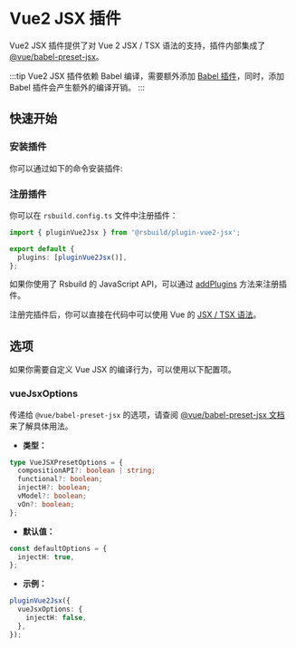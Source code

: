 # Vue2 JSX 插件

Vue2 JSX 插件提供了对 Vue 2 JSX / TSX 语法的支持，插件内部集成了 [@vue/babel-preset-jsx](https://github.com/vuejs/jsx-vue2)。

:::tip
Vue2 JSX 插件依赖 Babel 编译，需要额外添加 [Babel 插件](/plugins/list/plugin-babel)，同时，添加 Babel 插件会产生额外的编译开销。
:::

## 快速开始

### 安装插件

你可以通过如下的命令安装插件:


<PackageManagerTabs command="add @rsbuild/plugin-vue2-jsx -D" />

### 注册插件

你可以在 `rsbuild.config.ts` 文件中注册插件：

```ts title="rsbuild.config.ts"
import { pluginVue2Jsx } from '@rsbuild/plugin-vue2-jsx';

export default {
  plugins: [pluginVue2Jsx()],
};
```

如果你使用了 Rsbuild 的 JavaScript API，可以通过 [addPlugins](/api/javascript-api/instance.html#rsbuildaddplugins) 方法来注册插件。

注册完插件后，你可以直接在代码中可以使用 Vue 的 [JSX / TSX 语法](https://github.com/vuejs/jsx-vue2)。

## 选项

如果你需要自定义 Vue JSX 的编译行为，可以使用以下配置项。

### vueJsxOptions

传递给 `@vue/babel-preset-jsx` 的选项，请查阅 [@vue/babel-preset-jsx 文档](https://github.com/vuejs/jsx-vue2) 来了解具体用法。

- **类型：**

```ts
type VueJSXPresetOptions = {
  compositionAPI?: boolean | string;
  functional?: boolean;
  injectH?: boolean;
  vModel?: boolean;
  vOn?: boolean;
};
```

- **默认值：**

```ts
const defaultOptions = {
  injectH: true,
};
```

- **示例：**

```ts
pluginVue2Jsx({
  vueJsxOptions: {
    injectH: false,
  },
});
```
